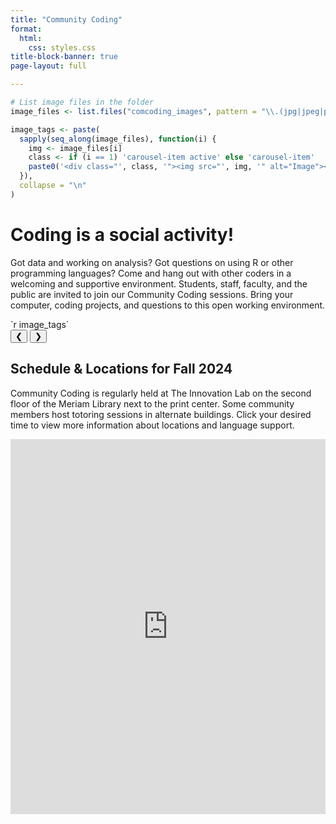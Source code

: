 ```yaml
---
title: "Community Coding"
format: 
  html:
    css: styles.css
title-block-banner: true
page-layout: full

---
```

``` r
# List image files in the folder
image_files <- list.files("comcoding_images", pattern = "\\.(jpg|jpeg|png|gif)$", full.names = TRUE)

image_tags <- paste(
  sapply(seq_along(image_files), function(i) {
    img <- image_files[i]
    class <- if (i == 1) 'carousel-item active' else 'carousel-item'
    paste0('<div class="', class, '"><img src="', img, '" alt="Image"></div>')
  }),
  collapse = "\n"
)
```

``` {=html}
<!-- Banner Section -->
<div class="header">
    <!-- Left Side: Text Description -->
  <div class="left">
     <h1>Coding is a social activity!</h1>
      <p>Got data and working on analysis? Got questions on using R or other programming languages? Come and hang out with other coders in a welcoming and supportive environment.

      Students, staff, faculty, and the public are invited to join our Community Coding sessions. Bring your computer, coding projects, and questions to this open working environment. </p>
  </div>

    <!-- Right Side: Image Slider -->
  <div class="right">
        <!-- Swiper -->
      <div class="carousel">
        <div class="carousel-inner">
            `r image_tags`
        </div>
        <!-- Carousel Controls -->
        <button class="carousel-control prev" onclick="prevSlide()">&#10094;</button>
        <button class="carousel-control next" onclick="nextSlide()">&#10095;</button>
      </div> 
     </div> 
</div>

<!-- text above CC schedule -->
<div class="text-section">
    <h2>Schedule & Locations for Fall 2024</h2>
    <p>Community Coding is regularly held at The Innovation Lab on the second floor of the Meriam Library next to the print center. Some community members host totoring sessions in alternate buildings. Click your desired time to view more information about locations and language support. </p>
</div>

<!-- Outlook calendar embed -->
<div class="calendar">
    <!-- If you ever need to change where the calendar source is simply get the imbedded link and paste it after the 'src=' -->
    <iframe src="https://outlook.office365.com/calendar/published/39dd299543804eed90cf06869866fc76@csuchico.edu/311a6bd5e6c04edabb14d218c48a5a7f12565647235556191009/calendar.html" style="border: 0" width="100%" height="600" frameborder="0" scrolling="no"></iframe>
</div>
```
```{=html}
<script>
document.addEventListener("DOMContentLoaded", function() {
    var currentIndex = 0;
    var slides = document.getElementsByClassName('carousel-item');

    function showSlide(index) {
        // Ensure index is within bounds
        if (index >= slides.length) { index = 0; }
        if (index < 0) { index = slides.length - 1; }
        currentIndex = index;
        // Hide all slides and remove 'active' class
        for (var i = 0; i < slides.length; i++) {
            slides[i].classList.remove('active');
        }
        // Show the selected slide
        slides[currentIndex].classList.add('active');
    }

    // Make functions available globally
    window.prevSlide = function() {
        showSlide(currentIndex - 1);
    }

    window.nextSlide = function() {
        showSlide(currentIndex + 1);
    }
});
</script>
```
